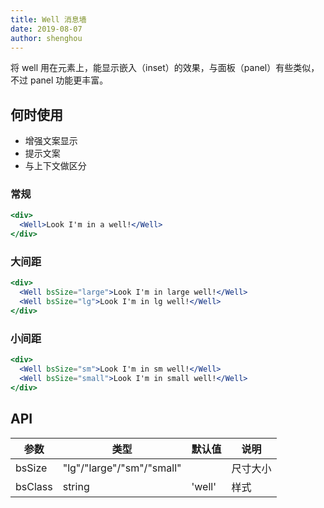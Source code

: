 ```yaml
---
title: Well 消息墙
date: 2019-08-07
author: shenghou
---
```


将 well 用在元素上，能显示嵌入（inset）的效果，与面板（panel）有些类似，不过 panel 功能更丰富。

## 何时使用

- 增强文案显示
- 提示文案
- 与上下文做区分

### 常规

```jsx
<div>
  <Well>Look I'm in a well!</Well>
</div>
```

### 大间距

```jsx
<div>
  <Well bsSize="large">Look I'm in large well!</Well>
  <Well bsSize="lg">Look I'm in lg well!</Well>
</div>
```

### 小间距

```jsx
<div>
  <Well bsSize="sm">Look I'm in sm well!</Well>
  <Well bsSize="small">Look I'm in small well!</Well>
</div>
```

## API

| 参数    | 类型                      | 默认值 | 说明     |
| ------- | ------------------------- | ------ | -------- |
| bsSize  | "lg"/"large"/"sm"/"small" |        | 尺寸大小 |
| bsClass | string                    | 'well' | 样式     |
